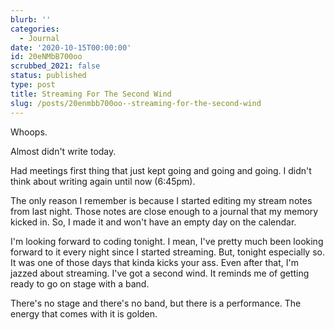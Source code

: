 ```yaml
---
blurb: ''
categories:
  - Journal
date: '2020-10-15T00:00:00'
id: 20eNMbB700oo
scrubbed_2021: false
status: published
type: post
title: Streaming For The Second Wind
slug: /posts/20enmbb700oo--streaming-for-the-second-wind
---
```


Whoops.

Almost didn't write today. 

Had meetings first thing that just kept going and going and going. I didn't think about writing again until now (6:45pm).

The only reason I remember is because I started editing my stream notes from last night. Those notes are close enough to a journal that my memory kicked in. So, I made it and won't have an empty day on the calendar. 

I'm looking forward to coding  tonight. I mean, I've pretty much been looking forward to it every night since I started streaming. But, tonight especially so. It was one of those days that kinda kicks your ass. Even after that, I'm jazzed about streaming. I've got a second wind. It reminds me of getting ready to go on stage with a band. 

There's no stage and there's no band, but there is a performance. The energy that comes with it is golden.
